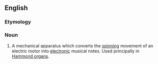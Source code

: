 ==English==
{{wikipedia}}
===Etymology===
{{compound|tone|wheel}}

===Noun===
{{en-noun}}

# A mechanical apparatus which converts the [[spin]]ning movement of an electric motor into [[electronic]] musical notes. Used principally in [[Hammond organ]]s.